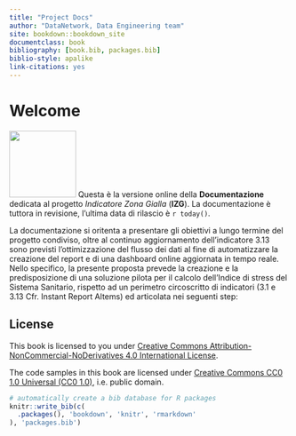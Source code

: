 ```yaml
--- 
title: "Project Docs"
author: "DataNetwork, Data Engineering team"
site: bookdown::bookdown_site
documentclass: book
bibliography: [book.bib, packages.bib]
biblio-style: apalike
link-citations: yes
---
```


# Welcome {.unnumbered}


<img src="images/apple-touch-icon.png" class="cover" width="120" height="120"/> Questa è la versione online della **Documentazione** dedicata al progetto _Indicatore Zona Gialla_ (**IZG**). La documentazione è tuttora in revisione, l'ultima data di rilascio è `r today()`. 


La documentazione si oritenta a presentare gli obiettivi a lungo termine del progetto condiviso, oltre al continuo aggiornamento
dell’indicatore 3.13 sono previsti l’ottimizzazione del flusso dei dati al fine di automatizzare la
creazione del report e di una dashboard online aggiornata in tempo reale. Nello specifico, la
presente proposta prevede la creazione e la predisposizione di una soluzione pilota per il
calcolo dell’Indice di stress del Sistema Sanitario, rispetto ad un perimetro circoscritto di
indicatori (3.1 e 3.13 Cfr. Instant Report Altems) ed articolata nei seguenti step:





## License {.unnumbered}

This book is licensed to you under [Creative Commons Attribution-NonCommercial-NoDerivatives 4.0 International License](http://creativecommons.org/licenses/by-nc-nd/4.0/).

The code samples in this book are licensed under [Creative Commons CC0 1.0 Universal (CC0 1.0)](https://creativecommons.org/publicdomain/zero/1.0/), i.e. public domain.


```r
# automatically create a bib database for R packages
knitr::write_bib(c(
  .packages(), 'bookdown', 'knitr', 'rmarkdown'
), 'packages.bib')
```

